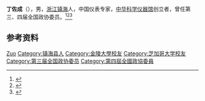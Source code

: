 '''丁佐成'''（{{bd|1891年||1966年|}}），男，[[浙江|浙江]][[镇海县|镇海]]人，中国仪表专家，[[中华科学仪器馆|中华科学仪器馆]]创立者，曾任第三、四届全国政协委员。<ref>{{Cite book|title=历届全国政协委员人名辞典|author=|publisher=中国国际广播出版社|year=1996|isbn=9787507813746|location=北京|pages=286}}</ref><ref>{{Cite book|title=中华人民共和国职官志|author=何虎生, 李耀东, 向常福主编|publisher=中国社会出版社|year=2003|isbn=9787800883934|location=北京|pages=}}</ref><ref>{{Cite book|title=浙江民国人物大辞典|author=林吕建主编|publisher=浙江大学出版社|year=2013|isbn=|location=杭州|pages=820}}</ref>

== 参考资料 ==
{{reflist}}

{{中国人物小作品}}

{{Authority control}}
{{DEFAULTSORT:Ding丁}}
[[Category:丁姓|Zuo]]
[[Category:镇海县人|Category:镇海县人]]
[[Category:金陵大學校友|Category:金陵大學校友]]
[[Category:芝加哥大学校友|Category:芝加哥大学校友]]
[[Category:第三届全国政协委员|Category:第三届全国政协委员]]
[[Category:第四屆全國政協委員|Category:第四屆全國政協委員]]
